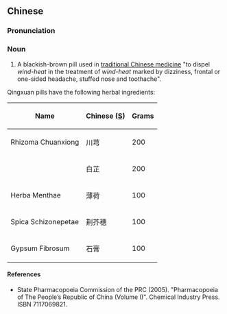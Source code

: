 ==Chinese==
{{zh-forms}}

===Pronunciation===
{{zh-pron
|m=qīngxuàn wán
|cat=n
}}

===Noun===
{{zh-noun}}

# A blackish-brown pill used in [[traditional Chinese medicine]] "to dispel ''wind-heat'' in the treatment of ''wind-heat'' marked by dizziness, frontal or one-sided headache, stuffed nose and toothache".

Qingxuan pills have the following herbal ingredients:

{| class="wikitable sortable"
|-
!Name
!Chinese ([[Simplified Chinese|S]])
!Grams
|-
|Rhizoma Chuanxiong
|川芎
| 200
|-
| {{l|la|radix|Radix}} {{l|mul|Angelica dahurica|Angelicae Dahuricae}}
|白芷
| 200
|-
|Herba Menthae
|薄荷
| 100
|-
|Spica Schizonepetae
|荆芥穗
| 100
|-
|Gypsum Fibrosum
|石膏
| 100
|}

====References====
* State Pharmacopoeia Commission of the PRC (2005). "Pharmacopoeia of The People’s Republic of China (Volume I)". Chemical Industry Press. ISBN 7117069821.